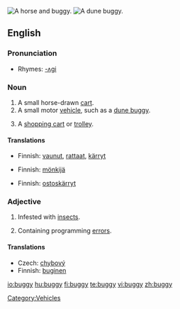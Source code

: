 {{see|Buggy}}
[[Image:Herr's Mill Covered Bridge and Buggy 2600px.jpg|thumb|A horse and buggy.]]
[[Image:Beach buggy 1.jpg|thumb|A dune buggy.]]
==English==

===Pronunciation===
*Rhymes: [[Rhymes:English:-ʌɡi|-ʌɡi]]

===Noun===
{{en-noun|bugg|ies}}

# A small horse-drawn [[cart]].
# A small motor [[vehicle]], such as a [[dune buggy]].
# {{informal}} A [[shopping cart]] or [[trolley]].

====Translations====
{{trans-top|A small horse-drawn cart}}
*Finnish: [[vaunut]], [[rattaat]], [[kärryt]]
{{trans-mid}}
{{trans-bottom}}

{{trans-top|A small motor vehicle, such as a dune buggy}}
*Finnish: [[mönkijä]]
{{trans-mid}}
{{trans-bottom}}

{{trans-top|A shopping cart or trolley}}
*Finnish: [[ostoskärryt]]
{{trans-mid}}
{{trans-bottom}}

===Adjective===
{{en-adj|bugg|ier}}

# Infested with [[insect]]s.
# {{computing}} Containing programming [[error]]s.

====Translations====
{{trans-top|infested with insects}}
{{trans-mid}}
{{trans-bottom}}

{{trans-top|containing programming errors}}
* Czech: [[chybový]] {{m}}
* Finnish: [[buginen]]
{{trans-mid}}
{{trans-bottom}}

[[Category:Vehicles]]

[[io:buggy]]
[[hu:buggy]]
[[fi:buggy]]
[[te:buggy]]
[[vi:buggy]]
[[zh:buggy]]